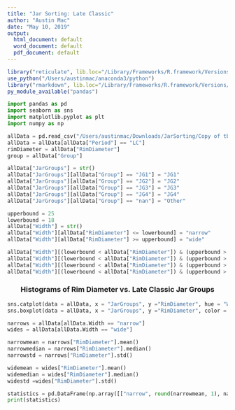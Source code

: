 ```yaml
---
title: "Jar Sorting: Late Classic"
author: "Austin Mac"
date: "May 10, 2019"
output:
  html_document: default
  word_document: default
  pdf_document: default
---
```


```r
library("reticulate", lib.loc="/Library/Frameworks/R.framework/Versions/3.5/Resources/library")
use_python("/Users/austinmac/anaconda3/python")
library("rmarkdown", lib.loc="/Library/Frameworks/R.framework/Versions/3.5/Resources/library")
py_module_available("pandas")
```


```python
import pandas as pd
import seaborn as sns
import matplotlib.pyplot as plt
import numpy as np

allData = pd.read_csv("/Users/austinmac/Downloads/JarSorting/Copy of tblCeramComb.csv")
allData = allData[allData["Period"] == "LC"]
rimDiameter = allData["RimDiameter"]
group = allData["Group"]

allData["JarGroups"] = str()
allData["JarGroups"][allData["Group"] == "JG1"] = "JG1"
allData["JarGroups"][allData["Group"] == "JG2"] = "JG2"
allData["JarGroups"][allData["Group"] == "JG3"] = "JG3"
allData["JarGroups"][allData["Group"] == "JG4"] = "JG4"
allData["JarGroups"][allData["Group"] == "nan"] = "Other"
```

```python
upperbound = 25
lowerbound = 18
allData["Width"] = str()
allData["Width"][allData["RimDiameter"] <= lowerbound] = "narrow"
allData["Width"][allData["RimDiameter"] >= upperbound] = "wide"
```

```python
allData["Width"][(lowerbound < allData["RimDiameter"]) & (upperbound > allData["RimDiameter"]) & (allData["Group"] == "JG1")] = "narrow"
allData["Width"][(lowerbound < allData["RimDiameter"]) & (upperbound > allData["RimDiameter"]) & (allData["Group"] == "JG2")] = "wide"
allData["Width"][(lowerbound < allData["RimDiameter"]) & (upperbound > allData["RimDiameter"]) & (allData["Group"] == "JG3")] = "wide"
allData["Width"][(lowerbound < allData["RimDiameter"]) & (upperbound > allData["RimDiameter"]) & (allData["Group"] == "JG4")] = "wide"
```

<center>

### Histograms of Rim Diameter vs. Late Classic Jar Groups

</center>
```python
sns.catplot(data = allData, x = "JarGroups", y ="RimDiameter", hue = "Width", palette = sns.color_palette("coolwarm", 3), order = ["JG1", "JG2", "JG3", "JG4"])
sns.boxplot(data = allData, x = "JarGroups", y ="RimDiameter", color = "white", order = ["JG1", "JG2", "JG3", "JG4"])
```

```python
narrows = allData[allData.Width == "narrow"]
wides = allData[allData.Width == "wide"]

narrowmean = narrows["RimDiameter"].mean()
narrowmedian = narrows["RimDiameter"].median()
narrowstd = narrows["RimDiameter"].std()

widemean = wides["RimDiameter"].mean()
widemedian = wides["RimDiameter"].median()
widestd =wides["RimDiameter"].std()

statistics = pd.DataFrame(np.array([["narrow", round(narrowmean, 1), narrowmedian, round(narrowstd, 1)], ["wide", round(widemean, 1), widemedian, round(widestd, 1)]]), columns = ["Width", "Mean", "Median", "St. Dev."])
print(statistics)
```

